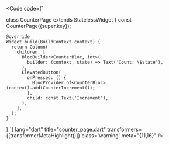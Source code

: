 
<Code
	code={`

  class CounterPage extends StatelessWidget {
    const CounterPage({super.key});

    @override
    Widget build(BuildContext context) {
      return Column(
        children: [
          BlocBuilder<CounterBloc, int>(
            builder: (context, state) => Text('Count: \$state'),
          ),
          ElevatedButton(
            onPressed: () {
              BlocProvider.of<CounterBloc>(context).add(CounterIncrement());
            },
            child: const Text('Increment'),
          ),
        ],
      );
    }
  }
`}
lang="dart" title="counter_page.dart"
transformers={[transformerMetaHighlight()]} class='warning' meta="{11,16}"
/> 
